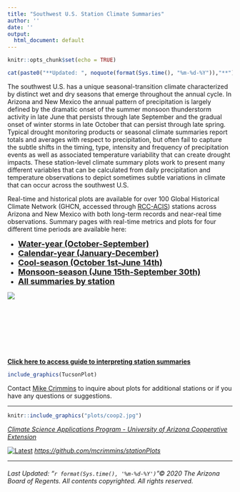 ```yaml
---
title: "Southwest U.S. Station Climate Summaries"
author: ''
date: ''
output:
  html_document: default
---
```


<head>
<!-- Global site tag (gtag.js) - Google Analytics -->
<script async src="https://www.googletagmanager.com/gtag/js?id=UA-1614595-1"></script>
<script>
  window.dataLayer = window.dataLayer || [];
  function gtag(){dataLayer.push(arguments);}
  gtag('js', new Date());

  gtag('config', 'UA-1614595-1');
</script>
</head> 

```r
knitr::opts_chunk$set(echo = TRUE)
```

```r
cat(paste0("**Updated: ", noquote(format(Sys.time(), "%m-%d-%Y")),"**"))
```

The southwest U.S. has a unique seasonal-transition climate characterized by distinct wet and dry seasons that emerge throughout the annual cycle. In Arizona and New Mexico the annual pattern of precipitation is largely defined by the dramatic onset of the summer monsoon thunderstorm activity in late June that persists through late September and the gradual onset of winter storms in late October that can persist through late spring. Typical drought monitoring products or seasonal climate summaries report totals and averages with respect to precipitation, but often fail to capture the subtle shifts in the timing, type, intensity and frequency of precipitation events as well as associated temperature variability that can create drought impacts. These station-level climate summary plots work to present many different variables that can be calculated from daily precipitation and temperature observations to depict sometimes subtle variations in climate that can occur across the southwest U.S.

<p>Real-time and historical plots are available for over 100 Global Historical Climate Network (GHCN, accessed through [RCC-ACIS](https://www.rcc-acis.org/docs_webservices.html)) stations across Arizona and New Mexico with both long-term records and near-real time observations. Summary pages with real-time metrics and plots for four different time periods are available here:</p>

<div class = "row">
<div class = "col-md-6">


*  <font size="4">[**Water-year (October-September)**](waterYear/current.html)</font>
*  <font size="4">[**Calendar-year (January-December)**](calYear/current.html)</font>
*  <font size="4">[**Cool-season (October 1st-June 14th)**](coolSeas/current.html)</font>
*  <font size="4">[**Monsoon-season (June 15th-September 30th)**](monsoon/current.html)</font>
*  <font size="4">[**All summaries by station**](stn.html)</font>


</div>
<div class = "col-md-6">

![](plots/plot.png)
</div> 
  
<div style="margin-bottom:100px;">
</div>

<p>&nbsp;</p>

<div align="center">

<b>[Click here to access guide to interpreting station summaries](guide.html)</b>

</div>

```r
include_graphics(TucsonPlot) 
```

<div align="center">
Contact [Mike Crimmins](mailto:crimmins@arizona.edu) to inquire about plots for additional stations or if you have any questions or suggestions.
</div>
------


<div align="center">

```r
knitr::include_graphics("plots/coop2.jpg") 
```

  <em>[Climate Science Applications Program - University of Arizona Cooperative Extension](http://cals.arizona.edu/climate/)</em>

[![Latest](plots/GitHub-Mark-32px.png)](https://github.com/mcrimmins/stationPlots)
<em>[https://github.com/mcrimmins/stationPlots](https://github.com/mcrimmins/stationPlots)</em>

</div>

  
------
<div align="center">
  <h6>
  Last Updated: "`r format(Sys.time(), '%m-%d-%Y')`"© 2020 The Arizona Board of Regents. All contents copyrighted. All rights reserved.</h6>
</div>





